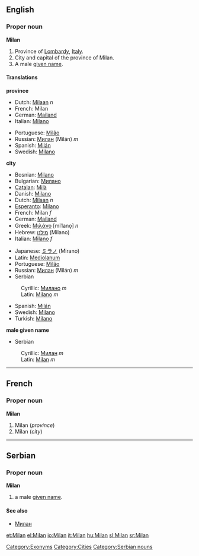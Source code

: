 {{wikipedia}}
==English==
===Proper noun===
'''Milan'''

#<!--DefA-->Province of [[Lombardy]], [[Italy]].
#<!--DefB-->City and capital of the province of Milan.
#<!--DefC-->A male [[given name]].

[[Category:Exonyms]]
[[Category:Cities]]

====Translations====
<!--DefA-->'''province'''
{{top}}
*Dutch: [[Milaan]] ''n''
*French: Milan <!--gender?-->
*German: [[Mailand]]
*Italian: [[Milano]]
{{mid}}
*Portuguese: [[Milão]]
*Russian: [[Милан]] (Milán) ''m''
*Spanish: [[Milán]]
*Swedish: [[Milano#Swedish|Milano]]
{{bottom}}

<!--DefB-->'''city'''
{{top}}
*Bosnian: [[Milano#Bosnian|Milano]] {{m}}
*Bulgarian: [[Милано]]
*[[Catalan]]: [[Milà]]
*Danish: [[Milano#Danish|Milano]]
*Dutch: [[Milaan]] ''n''
*[[Esperanto]]: [[Milano#Esperanto|Milano]]
*French: Milan ''f''
*German: [[Mailand]]
*Greek: [[Μιλάνο]] [miˈlano̞] ''n''
*Hebrew: [[מילנו]] (Milano)
*Italian: [[Milano#Italian|Milano]] ''f''
{{mid}}
*Japanese: [[ミラノ]] (Mirano)
*Latin: [[Mediolanum]]
*Portuguese: [[Milão]]
*Russian: [[Милан]] (Milán) ''m''
*Serbian
:Cyrillic: [[Милано#Serbian|Милано]] ''m''
:Latin: [[Milano#Serbian|Milano]] ''m''
*Spanish: [[Milán]]
*Swedish: [[Milano#Swedish|Milano]]
*Turkish: [[Milano]]
{{bottom}}

<!--DefC-->'''male given name'''
{{top}}
{{mid}}
*Serbian
:Cyrillic: [[Милан#Serbian|Милан]] ''m''
:Latin: [[Milan#Serbian|Milan]] ''m''
{{bottom}}

----

==French==
===Proper noun===
'''Milan'''

#<!--DefA-->Milan (''province'')
#<!--DefB-->Milan (''city'')

----

==Serbian==
===Proper noun===
'''Milan''' {{m}} {{s}}
#a male [[given name]].
====See also====
*[[Милан#Serbian|Милан]]
[[Category:Serbian nouns]]

[[et:Milan]]
[[el:Milan]]
[[io:Milan]]
[[it:Milan]]
[[hu:Milan]]
[[sl:Milan]]
[[sr:Milan]]